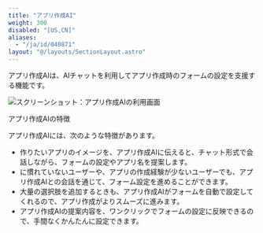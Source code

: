 ```yaml
---
title: "アプリ作成AI"
weight: 300
disabled: "[US,CN]"
aliases:
  - "/ja/id/040871"
layout: "@/layouts/SectionLayout.astro"
---
```




アプリ作成AIは、AIチャットを利用してアプリ作成時のフォームの設定を支援する機能です。

<Img src="/k/kintone/img-ja/app_boost_index_01.png" alt="スクリーンショット：アプリ作成AIの利用画面" />

<Heading id="app_boost_index_10">アプリ作成AIの特徴</Heading>

アプリ作成AIには、次のような特徴があります。

* 作りたいアプリのイメージを、アプリ作成AIに伝えると、チャット形式で会話しながら、フォームの設定やアプリ名を提案します。
* <Kintone />に慣れていないユーザーや、アプリの作成経験が少ないユーザーでも、アプリ作成AIとの会話を通じて、フォーム設定を進めることができます。
* 大量の選択肢を追加するときも、アプリ作成AIがフォームを自動で設定してくれるので、アプリ作成がよりスムーズに進みます。
* アプリ作成AIの提案内容を、ワンクリックでフォームの設定に反映できるので、手間なくかんたんに設定できます。
